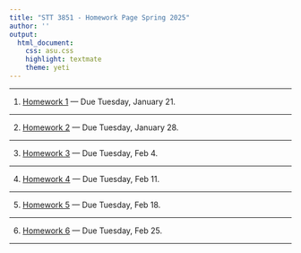 ```yaml
---
title: "STT 3851 - Homework Page Spring 2025"
author: ''
output:
  html_document:
    css: asu.css
    highlight: textmate
    theme: yeti
---
```


***

1) [Homework 1](..\Homework\HW1chapter1F2022.pdf) --- Due Tuesday, January 21.

***



2) [Homework 2](..\Homework\HW2chapter2F2022.pdf) --- Due Tuesday, January 28. 

***



3) [Homework 3](..\Homework\HW3chapter2F2022.pdf) --- Due Tuesday, Feb 4. 


***


4) [Homework 4](..\Homework\HW4chapter2F2022.pdf) --- Due Tuesday, Feb 11. 

***


5) [Homework 5](..\Homework\HW5chapter3F2022.pdf) --- Due Tuesday, Feb 18. 

***



6) [Homework 6](..\Homework\HW6chapter3F2022.pdf) --- Due Tuesday, Feb 25. 
 

***

<!--
7) [Homework 7](..\Homework\HW7chapter3F2022.pdf) --- Due Thursday, October 12. 

***


8) [Homework 8](..\Homework\HW8chapter3F2022.pdf) --- Due Thursday, October 19. 

***


9) [Homework 9](..\Homework\HW9chapter5F2022.pdf) --- Due Thursday, October 31. 

***


10) [Homework 10](..\Homework\HW10chapter6F2022.pdf) --- Due Thursday, November 21 

***

-->